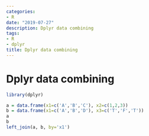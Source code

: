 ```yaml
---
categories:
- R
date: "2019-07-27"
description: Dplyr data combining
tags:
- R
- dplyr
title: Dplyr data combining
---
```


# Dplyr data combining

```r
library(dplyr)
```

```r
a = data.frame(x1=c('A','B','C'), x2=c(1,2,3))
b = data.frame(x1=c('A','B','D'), x3=c('T','F','T'))
a
b
left_join(a, b, by='x1')
```
